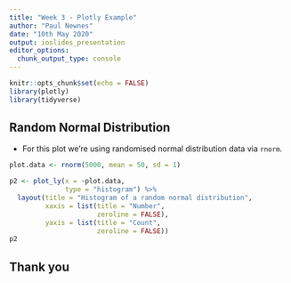 ```yaml
---
title: "Week 3 - Plotly Example"
author: "Paul Newnes"
date: "10th May 2020"
output: ioslides_presentation
editor_options: 
  chunk_output_type: console
---
```


```r
knitr::opts_chunk$set(echo = FALSE)
library(plotly)
library(tidyverse)
```

## Random Normal Distribution

- For this plot we're using randomised normal distribution data via `rnorm`.

```r
plot.data <- rnorm(5000, mean = 50, sd = 1)
```

```r
p2 <- plot_ly(x = ~plot.data,
              type = "histogram") %>% 
  layout(title = "Histogram of a random normal distribution",
         xaxis = list(title = "Number",
                      zeroline = FALSE),
         yaxis = list(title = "Count",
                      zeroline = FALSE))
p2
```

## Thank you